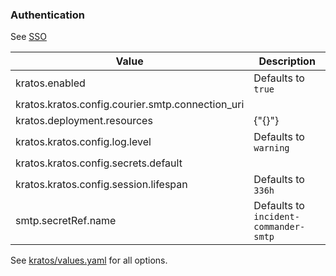 
### Authentication

See [SSO](/installation/self-hosted/sso)

| Value                                            | Description                             |
| ------------------------------------------------ | --------------------------------------- |
| kratos.enabled                                   | Defaults to `true`                      |
| kratos.kratos.config.courier.smtp.connection_uri |                                         |
| kratos.deployment.resources                      | {"{}"}                                  |
| kratos.kratos.config.log.level                   | Defaults to `warning`                   |
| kratos.kratos.config.secrets.default             |                                         |
| kratos.kratos.config.session.lifespan            | Defaults to `336h`                      |
| smtp.secretRef.name                              | Defaults to `incident-commander-smtp`   |

See [kratos/values.yaml](https://artifacthub.io/packages/helm/ory/kratos?modal=values) for all options.
